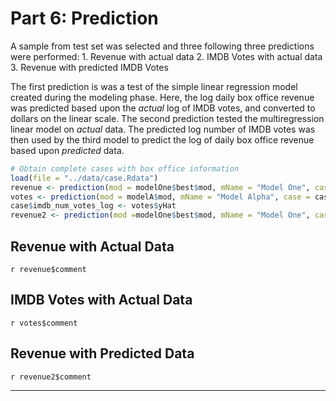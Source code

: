 # Part 6: Prediction
A sample from test set was selected and three following three predictions were performed:
1. Revenue with actual data
2. IMDB Votes with actual data
3. Revenue with predicted IMDB Votes

The first prediction is was a test of the simple linear regression model created during the modeling phase. Here, the log daily box office revenue was predicted based upon the *actual* log of IMDB votes, and converted to dollars on the linear scale. The second prediction tested the multiregression linear model on *actual* data. The predicted log number of IMDB votes was then used by the third model to predict the log of daily box office revenue based upon *predicted* data.  

```r
# Obtain complete cases with box office information
load(file = "../data/case.Rdata")
revenue <- prediction(mod = modelOne$best$mod, mName = "Model One", case = case, unit = "dollars per day")
votes <- prediction(mod = modelA$mod, mName = "Model Alpha", case = case, unit = "IMDB votes")
case$imdb_num_votes_log <- votes$yHat
revenue2 <- prediction(mod =modelOne$best$mod, mName = "Model One", case = case, unit = "dollars per day")

```

## Revenue with Actual Data
`r revenue$comment`

## IMDB Votes with Actual Data
`r votes$comment`

## Revenue with Predicted Data
`r revenue2$comment`

* * *
